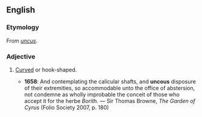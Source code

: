 ==English==

===Etymology===
From {{etyl|la|en}} ''[[uncus]]''.

===Adjective===
{{en-adj}}

# {{lb|en|rare}} [[curved|Curved]] or hook-shaped.
#* '''1658''': And contemplating the calicular shafts, and '''uncous''' disposure of their extremities, so accommodable unto the office of abstersion, not condemne as wholly improbable the conceit of those who accept it for the herbe ''Borith''. — Sir Thomas Browne, ''The Garden of Cyrus'' (Folio Society 2007, p. 180)